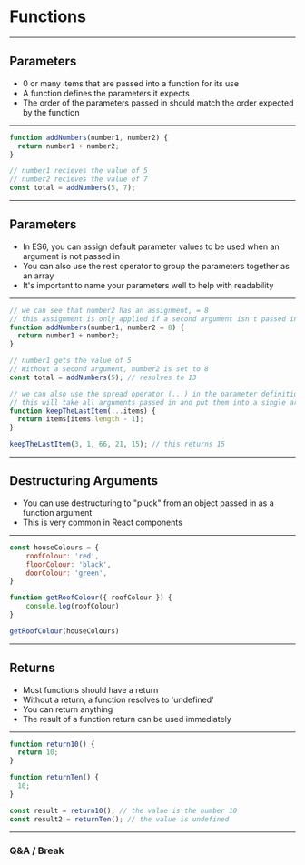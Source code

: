 
# Functions

---

## Parameters

- 0 or many items that are passed into a function for its use
- A function defines the parameters it expects
- The order of the parameters passed in should match the order expected by the function

---

```javascript
function addNumbers(number1, number2) {
  return number1 + number2;
}

// number1 recieves the value of 5
// number2 recieves the value of 7
const total = addNumbers(5, 7);
```

---

## Parameters

- In ES6, you can assign default parameter values to be used when an argument is not passed in
- You can also use the rest operator to group the parameters together as an array
- It's important to name your parameters well to help with readability

---


```javascript
// we can see that number2 has an assignment, = 8
// this assignment is only applied if a second argument isn't passed in
function addNumbers(number1, number2 = 8) {
  return number1 + number2;
}

// number1 gets the value of 5
// Without a second argument, number2 is set to 8
const total = addNumbers(5); // resolves to 13

// we can also use the spread operator (...) in the parameter definition
// this will take all arguments passed in and put them into a single array
function keepTheLastItem(...items) {
  return items[items.length - 1];
}

keepTheLastItem(3, 1, 66, 21, 15); // this returns 15
```

---

## Destructuring Arguments

- You can use destructuring to "pluck" from an object passed in as a function argument
- This is very common in React components

---


```javascript Assignment with Objects in Functions
const houseColours = {
    roofColour: 'red',
    floorColour: 'black',
    doorColour: 'green',
}

function getRoofColour({ roofColour }) {
    console.log(roofColour)
}

getRoofColour(houseColours)
```

---

## Returns

- Most functions should have a return
- Without a return, a function resolves to 'undefined'
- You can return anything
- The result of a function return can be used immediately

---

```javascript
function return10() {
  return 10;
}

function returnTen() {
  10;
}

const result = return10(); // the value is the number 10
const result2 = returnTen(); // the value is undefined
```

---

### Q&A / Break

